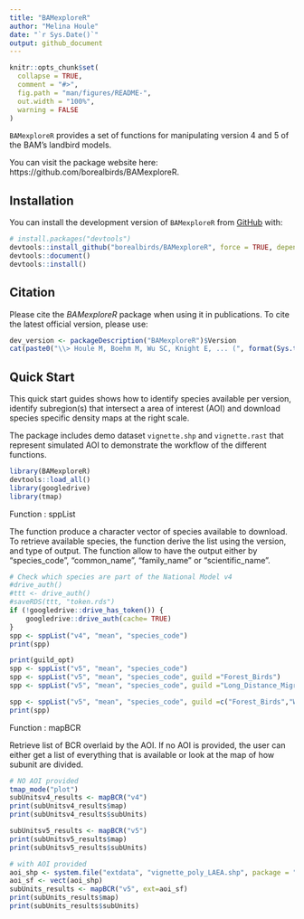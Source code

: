 ```yaml
---
title: "BAMexploreR"
author: "Melina Houle"
date: "`r Sys.Date()`"
output: github_document
---
```


<!-- README.md is generated from README.Rmd. Please edit that file -->

```r
knitr::opts_chunk$set(
  collapse = TRUE,
  comment = "#>",
  fig.path = "man/figures/README-",
  out.width = "100%",
  warning = FALSE
)
```


<!-- badges: start -->
<!-- badges: end -->

`BAMexploreR` provides a set of functions for manipulating version 4 and 5 of the BAM's landbird models.

You can visit the package website here: https://github.com/borealbirds/BAMexploreR.

## Installation

You can install the development version of `BAMexploreR` from [GitHub](https://github.com/) with:

```r
# install.packages("devtools")
devtools::install_github("borealbirds/BAMexploreR", force = TRUE, dependencies = TRUE)
devtools::document()
devtools::install()
```

## Citation

Please cite the _BAMexploreR_ package when using it in publications. To cite the latest official version, please use:


```r
dev_version <- packageDescription("BAMexploreR")$Version
cat(paste0("\\> Houle M, Boehm M, Wu SC, Knight E, ... (", format(Sys.time(), "%Y"),"). BAMexploreR: Evaluating boreal birds density in Canada using R. R package version ", dev_version, ". Available at https://github.com/borealbirds/BAMexploreR\n"))
```

## Quick Start
This quick start guides shows how to identify species available per version, identify subregion(s) that intersect a area of interest (AOI) and download species specific density maps at the right scale.

The package includes demo dataset `vignette.shp` and `vignette.rast` that represent simulated AOI to demonstrate the workflow of the different functions.

```r
library(BAMexploreR)
devtools::load_all()
library(googledrive)
library(tmap)
```


Function : sppList

The function produce a character vector of species available to download. To retrieve available species, the function derive the list using the version, and type of output. The function allow to have the output either by "species_code", "common_name", "family_name" or "scientific_name". 

```r
# Check which species are part of the National Model v4
#drive_auth()
#ttt <- drive_auth()
#saveRDS(ttt, "token.rds")
if (!googledrive::drive_has_token()) {
    googledrive::drive_auth(cache= TRUE)
}
spp <- sppList("v4", "mean", "species_code")
print(spp)

print(guild_opt)
spp <- sppList("v5", "mean", "species_code")
spp <- sppList("v5", "mean", "species_code", guild ="Forest_Birds")
spp <- sppList("v5", "mean", "species_code", guild ="Long_Distance_Migrants")

spp <- sppList("v5", "mean", "species_code", guild =c("Forest_Birds","Waterfowl"))
print(spp)
```

Function : mapBCR

Retrieve list of BCR overlaid by the AOI. If no AOI is provided, the user can either get a list of everything that is available or look at the map of how subunit are divided. 

```r
# NO AOI provided
tmap_mode("plot")
subUnitsv4_results <- mapBCR("v4") 
print(subUnitsv4_results$map)
print(subUnitsv4_results$subUnits)

subUnitsv5_results <- mapBCR("v5") 
print(subUnitsv5_results$map)
print(subUnitsv5_results$subUnits)

# with AOI provided
aoi_shp <- system.file("extdata", "vignette_poly_LAEA.shp", package = "BAMexploreR")
aoi_sf <- vect(aoi_shp)
subUnits_results <- mapBCR("v5", ext=aoi_sf) 
print(subUnits_results$map)
print(subUnits_results$subUnits)
```

